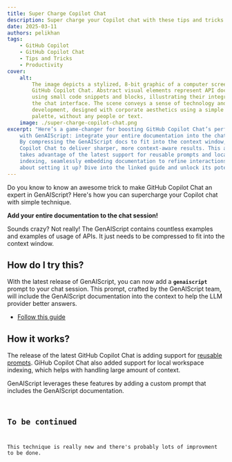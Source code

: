 ```yaml
---
title: Super Charge Copilot Chat
description: Super charge your Copilot chat with these tips and tricks.
date: 2025-03-11
authors: pelikhan
tags:
    - GitHub Copilot
    - GitHub Copilot Chat
    - Tips and Tricks
    - Productivity
cover:
    alt:
        The image depicts a stylized, 8-bit graphic of a computer screen showcasing
        GitHub Copilot Chat. Abstract visual elements represent API documentation
        using small code snippets and blocks, illustrating their integration within
        the chat interface. The scene conveys a sense of technology and software
        development, designed with corporate aesthetics using a simple five-color
        palette, without any people or text.
    image: ./super-charge-copilot-chat.png
excerpt: "Here’s a game-changer for boosting GitHub Copilot Chat’s performance
    with GenAIScript: integrate your entire documentation into the chat session.
    By compressing the GenAIScript docs to fit into the context window, you enable
    Copilot Chat to deliver sharper, more context-aware results. This approach
    takes advantage of the latest support for reusable prompts and local workspace
    indexing, seamlessly embedding documentation to refine interactions. Curious
    about setting it up? Dive into the linked guide and unlock its potential."
---
```



<BlogNarration />

Do you know to know an awesome trick to make GitHub Copilot Chat an expert in GenAIScript?
Here's how you can supercharge your Copilot chat with simple technique.

**Add your entire documentation to the chat session!**

Sounds crazy? Not really! The GenAIScript contains countless examples and examples of usage of APIs. It just needs to be compressed
to fit into the context window.

## How do I try this?

With the latest release of GenAIScript, you can now add a **`genaiscript`** prompt to your chat session.
This prompt, crafted by the GenAIScript team, will include the GenAIScript documentation
into the context to help the LLM provider better answers.

<YouTube id="https://youtu.be/0GkbxnW0J34" posterQuality="high" />

- [Follow this guide](/genaiscript/reference/vscode/github-copilot-chat/#genaiscript-custom-prompt)

## How it works?

The release of the latest GitHub Copilot Chat is adding support for [reusable prompts](https://code.visualstudio.com/docs/copilot/copilot-customization#_reusable-prompt-files-experimental).
GiHub Copilot Chat also added support for local workspace indexing, which helps with handling large amount of context.

GenAIScript leverages these features by adding a custom prompt that includes the GenAIScript documentation.

<Code
    code={prompt}
    wrap={true}
    lang="text"
    title=".genaiscript/prompts/genaiscript.prompt.md"
/>

## To be continued

This technique is really new and there's probably lots of improvment to be done.
